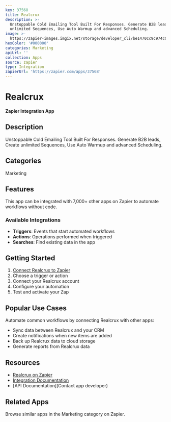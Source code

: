 ```yaml
---
key: 37568
title: Realcrux
description: >-
  Unstoppable Cold Emailing Tool Built For Responses. Generate B2B leads, Create
  unlimited Sequences, Use Auto Warmup and advanced Scheduling.
image: >-
  https://zapier-images.imgix.net/storage/developer_cli/be1470cc9c974c026d4ac816d5c79b6f.png?auto=format%2Ccompress&ixlib=python-3.0.0&q=50
hexColor: '#000000'
categories: Marketing
apiUrl: ''
collection: Apps
source: zapier
type: Integration
zapierUrl: 'https://zapier.com/apps/37568'
---
```

# Realcrux

**Zapier Integration App**

## Description

Unstoppable Cold Emailing Tool Built For Responses. Generate B2B leads, Create unlimited Sequences, Use Auto Warmup and advanced Scheduling.

## Categories

Marketing

## Features

This app can be integrated with 7,000+ other apps on Zapier to automate workflows without code.

### Available Integrations

- **Triggers**: Events that start automated workflows
- **Actions**: Operations performed when triggered
- **Searches**: Find existing data in the app

## Getting Started

1. [Connect Realcrux to Zapier](https://zapier.com/apps/37568)
2. Choose a trigger or action
3. Connect your Realcrux account
4. Configure your automation
5. Test and activate your Zap

## Popular Use Cases

Automate common workflows by connecting Realcrux with other apps:

- Sync data between Realcrux and your CRM
- Create notifications when new items are added
- Back up Realcrux data to cloud storage
- Generate reports from Realcrux data

## Resources

- [Realcrux on Zapier](https://zapier.com/apps/37568)
- [Integration Documentation](https://zapier.com/apps/37568/integrations)
- [API Documentation](Contact app developer)

## Related Apps

Browse similar apps in the Marketing category on Zapier.
